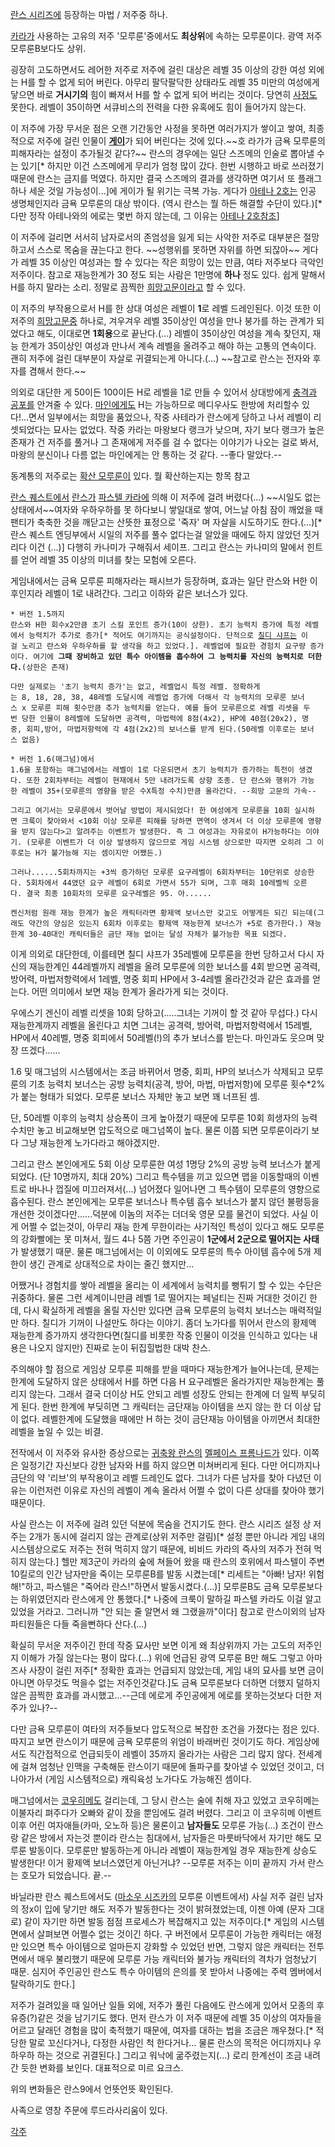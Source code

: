 [[란스 시리즈]]에 등장하는 마법 / 저주중 하나.

[[카라]]가 사용하는 고유의 저주 '모루룬'중에서도 '''최상위'''에 속하는 모루룬이다. 광역 저주 모루룬B보다도 상위.

굉장히 고도하면서도 레어한 저주로 저주에 걸린 대상은 레벨 35 이상의 강한 여성 외에는 H를 할 수 없게 되어 버린다. 아무리 팔닥팔닥한 상태라도 레벨 35 미만의 여성에게 닿으면 바로 '''거시기의''' 힘이 빠져서 H를 할 수 없게 되어 버리는 것이다. 당연히 [[사정]]도 못한다. 레벨이 35이하면 서큐비스의 전력을 다한 유혹에도 힘이 들어가지 않는다.

이 저주에 가장 무서운 점은 오랜 기간동안 사정을 못하면 여러가지가 쌓이고 쌓여, 최종적으로 저주에 걸린 인물이 '''[[게이]]'''가 되어 버린다는 것에 있다.~~호 라가가 금욕 모루룬의 피해자라는 설정이 추가될것 같다?~~ 란스의 경우에는 일단 스즈메의 인술로 뽑아낼 수는 있기[* 하지만 이건 스즈메에게 무리가 엄청 많이 갔다. 한번 시행하고 바로 쓰러졌기 때문에 란스는 금지를 먹였다. 하지만 결국 스즈메의 결과를 생각하면 여기서 또 플래그 하나 세운 것일 가능성이...]에 게이가 될 위기는 극복 가능. 게다가 [[아테나 2호]]는 인공 생명체인지라 금욕 모루룬의 대상 밖이다. (역시 란스는 뭘 하든 해결할 수단이 있다.)[* 다만 정작 아테나와의 에로는 몇번 하지 않는데, 그 이유는 [[아테나 2호]]참조]

이 저주에 걸리면 서서히 남자로서의 존엄성을 잃게 되는 사악한 저주로 대부분은 절망하고서 스스로 목숨을 끊는다고 한다. ~~성행위를 못하면 자위를 하면 되잖아~~ 게다가 레벨 35 이상인 여성과는 할 수 있다는 작은 희망이 있는 만큼, 여타 저주보다 극악인 저주이다. 참고로 재능한계가 30 정도 되는 사람은 1만명에 '''하나''' 정도 있다. 쉽게 말해서 H를 하지 말라는 소리. 정말로 끔찍한 [[희망고문]]이라고 할 수 있다.

이 저주의 부작용으로서 H를 한 상대 여성은 레벨이 '''1'''로 레벨 드레인된다. 이것 또한 이 저주의 [[희망고문]]중 하나로, 겨우겨우 레벨 35이상인 여성을 만나 붕가를 하는 관계가 되었다고 해도, 이대로면 '''1회용'''으로 끝난다.(…) 레벨이 35이상인 여성을 계속 찾던지, 재능 한계가 35이상인 여성과 만나서 계속 레벨을 올려주고 해야 하는 고통의 연속이다. 괜히 저주에 걸린 대부분이 자살로 귀결되는게 아니다.(…) ~~참고로 란스는 전자와 후자를 겸해서 한다.~~

의외로 대단한 게 50이든 100이든 H로 레벨을 1로 만들 수 있어서 상대방에게 [[충격과 공포]]를 안겨줄 수 있다. [[마인]]에게도 H는 가능하므로 메디우사도 한방에 처리할수 있다!…면서 일부에서는 희망을 품었으나, 작중 사테라가 란스에게 당하고 나서 레벨이 리셋되었다는 묘사는 없었다. 작중 카라는 마왕보다 랭크가 낮으며, 자기 보다 랭크가 높은 존재가 건 저주를 풀거나 그 존재에게 저주를 걸 수 없다는 이야기가 나오는 걸로 봐서, 마왕의 분신이나 다름 없는 마인에게는 안 통하는 것 같다. --좋다 말았다.--

동계통의 저주로는 [[확산 모루룬]]이 있다. 뭘 확산하는지는 항목 참고

[[란스 퀘스트]]에서 [[란스]]가 [[파스텔 카라]]에 의해 이 저주에 걸려 버렸다(…) ~~시일도 없는 상태에서~~여자와 우하우하를 못 하다보니 쌓일대로 쌓여, 어느날 아침 잠이 깨었을 때 팬티가 축축한 것을 깨닫고는 산뜻한 표정으로 '죽자' 며 자살을 시도하기도 한다.(…)[* 란스 퀘스트 엔딩부에서 시일의 저주를 풀수 없다는걸 알았을 때에도 하지 않았던 짓거리다 이건 (...)] 다행히 카나미가 구해줘서 세이프. 그리고 란스는 카나미의 말에서 힌트를 얻어 레벨 35 이상의 미녀를 찾는 모험에 오른다.

게임내에서는 금욕 모루룬 피해자라는 패시브가 등장하며, 효과는 일단 란스와 H한 이후인지라 레벨이 1로 내려간다. 그리고 이하와 같은 보너스가 있다.

 * 버전 1.5까지
 란스와 H한 회수x2만큼 초기 스킬 포인트 증가(10이 상한). 초기 능력치 증가에 특정 레벨에서 능력치가 추가로 증가[* 적어도 여기까지는 공식설정이다. 단적으로 [[칠디 샤프]]는 이걸 노리고 란스와 우하우하를 할 생각을 하고 있었다.]. 레벨업에 필요한 경험치 요구량 증가이다. 여기에 '''그때 장비하고 있던 특수 아이템을 흡수하여 그 능력치를 자신의 능력치로 더한다.'''(상한은 존재)

 다만 실제로는 '초기 능력치 증가'는 없고, 레벨업시 특정 레벨. 정확하게는 8, 18, 28, 38, 48레벨 도달시에 레벨업 증가에 더해서 각 능력치의 모루룬 보너스 x 모루룬 피해 횟수만큼 추가 능력치를 얻는다. 예를 들어 모루룬으로 레벨 리셋을 두번 당한 인물이 8레벨에 도달하면 공격력, 마법력에 8점(4x2), HP에 40점(20x2), 명중, 회피,방어, 마법저항력에 각 4점(2x2)의 보너스를 받게 된다.(50레벨 이후로는 보너스 없음)

 * 버전 1.6(매그넘)에서
 1.6을 포함하는 매그넘에서는 레벨이 1로 다운되면서 초기 능력치가 증가하는 특전이 생겼다. 또한 2회차부터는 레벨이 현재에서 5만 내려가도록 상향 조종. 단 란스와 행위가 가능한 레벨이 35+(모루룬의 영향을 받은 수X특정 수치)만큼 올라간다. --희망 고문의 가속--

 그리고 여기서는 모루룬에서 벗어날 방법이 제시되었다! 한 여성에게 모루룬을 10회 실시하면 크룩이 찾아와서 <10회 이상 모루룬 피해를 당하면 면역이 생겨서 더 이상 모루룬에 영향을 받지 않는다>고 알려주는 이벤트가 발생한다. 즉 그 여성과는 자유로이 H가능하다는 이야기. (모루룬 이벤트가 더 이상 발생하지 않으므로 게임 시스템 상으로만 따지면 오히려 그 이후로는 H가 불가능해 지는 셈이지만 어쨌든.)

 그러나......5회차까지는 +3씩 증가하던 모루룬 요구레벨이 6회차부터는 10단위로 상승한다. 5회차에서 44였던 요구 레벨이 6회로 가면서 55가 되며, 그후 매회 10레벨씩 오른다. 결국 최종 10회차의 모루룬 요구레벨은 95. 아......

 켄신처럼 원래 재능 한계가 높은 캐릭터라면 황제액 보너스만 갖고도 어떻게든 되긴 되는데(그래도 약간의 양심은 있는지 6회차 이후로는 황제액 재능한계 보너스가 +5로 증가한다.) 재능한계 30-40대인 캐릭터들은 금단 재능 없이는 달성 자체가 불가능한 목표 되겠다. 


이게 의외로 대단한데, 이를테면 칠디 샤프가 35레벨에 모루룬을 한번 당하고서 다시 자신의 재능한계인 44레벨까지 레벨을 올려 모루룬에 의한 보너스를 4회 받으면 공격력, 방어력, 마법저항력에서 1레벨, 명중 회피 HP에서 3-4레벨 올라간것과 같은 효과를 얻는다. 어떤 의미에서 보면 재능 한계가 올라가게 되는 것이다.

우에스기 겐신이 레벨 리셋을 10회 당하고(.....그녀는 기꺼이 할 것 같아 무섭다.) 다시 재능한계까지 레벨을 올린다고 치면 그녀는 공격력, 방어력, 마법저항력에서 15레벨, HP에서 40레벨, 명중 회피에서 50레벨(!)의 추가 보너스를 받는다. 마인과도 웃으며 맞장 뜨겠다......

1.6 및 매그넘의 시스템에서는 조금 바뀌어서 명중, 회피, HP의 보너스가 삭제되고 모루룬의 기초 능력치 보너스는 공방 능력치(공격, 방어, 마법, 마법저항)에 모루룬 횟수*2%가 붙는 형태가 되었다. 모루룬 보너스 자체만 놓고 보면 꽤 너프된 셈.

단, 50레벨 이후의 능력치 상승폭이 크게 높아졌기 때문에 모루룬 10회 희생자의 능력 수치만 놓고 비교해보면 압도적으로 매그넘쪽이 높다. 물론 이쯤 되면 모루룬이라기 보다 그냥 재능한계 노가다라고 해야겠지만.

그리고 란스 본인에게도 5회 이상 모루룬한 여성 1명당 2%의 공방 능력 보너스가 붙게 되었다. (단 10명까지, 최대 20%) 그리고 특수템을 끼고 있으면 맵을 이동할때의 이벤트로 바나나 껍질에 미끄러져서(...) 넘어졌다 일어나면 그 특수템이 모루룬의 영향으로 흡수된다. 란스 본인에게는 모루룬 보너스나 특수템 흡수 보너스가 붙지 않던 불평등을 개선한 것이겠다만......덕분에 이놈의 저주는 더더욱 영문 모를 물건이 되었다. 사실 이게 어쩔 수 없는것이, 아무리 재능 한계 무한이라는 사기적인 특성이 있다고 해도 모루룬의 강화빨에는 못 미쳐서, 월드 4나 5쯤 가면 주인공이 '''1군에서 2군으로 떨어지는 사태'''가 발생했기 때문. 물론 매그넘에서는 이 이외에도 모루룬의 특수 아이템 흡수에 5개 제한이 생긴 관계로 상대적으로 차이는 줄긴 했지만...

어쨌거나 경험치를 쌓아 레벨을 올리는 이 세계에서 능력치를 뻥튀기 할 수 있는 수단은 귀중하다. 물론 그런 세계이니만큼 레벨 1로 떨어지는 페널티는 진짜 거대한 것이긴 한데, 다시 확실하게 레벨을 올릴 자신만 있다면 금욕 모루룬의 능력치 보너스는 매력적일 만 하다. 칠디가 기꺼이 나설만도 하다는 이야기. 좀더 노가다를 뛰어서 란스의 황제액 재능한계 증가까지 생각한다면(칠디를 비롯한 작중 인물이 이것을 인식하고 있다는 내용은 나오지 않지만) 진짜로 눈이 뒤집힐법한 대박 찬스.

주의해야 할 점으로 게임상 모루룬 피해를 받을 때마다 재능한계가 늘어나는데, 문제는 한계에 도달하지 않은 상태에서 H를 하면 다음 H 요구레벨은 올라가지만 재능한계는 풀리지 않는다. 그래서 결국 더이상 H도 안되고 레벨 성장도 안되는 한계에 더 일찍 부딪히게 된다. 한번 한계에 부딪히면 그 캐릭터는 금단재능 아이템을 쓰지 않는 한 더 이상 답이 없다. 레벨한계에 도달했을 때에만  H 하는 것이 금단재능 아이템을 아끼면서 최대한 레벨을 높일 수 있는 비결.

전작에서 이 저주와 유사한 증상으로는 [[귀축왕 란스]]의 [[멜페이스 프롬나드]]가 있다. 이쪽은 일정기간 자신보다 강한 남자와 H를 하지 않으면 미쳐버리게 된다. 다만 어디까지나 금단의 약 '리브'의 부작용이고 레벨 드레인도 없다. 그녀가 다른 남자를 찾아 다녔던 이유는 이런저런 이유로 자신의 레벨이 계속 올라서 어쩔 수 없이 다른 상대를 찾아야 했기 때문이다. 

사실 란스는 이 저주에 걸려 있던 덕분에 목숨을 건지기도 한다. 란스 시리즈 설정 상 저주는 2개가 동시에 걸리지 않는 관계로(상위 저주만 걸림)[* 설정 뿐만 아니라 게임 내의 시스템상으로도 저주는 전혀 먹히지 않기 때문에, 비비드 카라의 즉사의 저주가 전혀 먹히지 않는다.] 헬만 제3군이 카라의 숲에 쳐들어 왔을 때 란스의 호위에서 파스텔이 주변 10킬로의 인간 남자만을 죽이는 모루룬B를 발동 시켰는데[* 리세트는 "아빠! 남자! 위험해!"하고, 파스텔은 "죽어라 란스!"하면서 발동시켰다.(…)] 모루룬B도 금욕 모루룬보다는 하위였던지라 란스에게 안 통했다.[* 나중에 크룩이 말하길 파스텔 카라도 이걸 알고 있었을 거라고. 그러니까 "안 되는 줄 알면서 왜 그랬을까"이다] 참고로 란스이외의 남자 파티원들은 다들 죽을뻔하다 산다.(…)

확실히 무서운 저주이긴 한데 작중 묘사만 보면 이게 왜 최상위까지 가는 고도의 저주인지 이해가 가질 않는다는 평이 많다.(…) 위에 언급된 광역 모루룬 B만 해도 그렇고 아마즈사 사장이 걸린 저주[* 정확한 효과는 언급되지 않았는데, 게임 내의 묘사를 보면 금이 아니면 아무것도 먹을수 없는 저주인것같다.]도 금욕 모루룬보다 더하면 더했지 덜하지 않은 끔찍한 효과를 과시했고...--근데 에로게 주인공에게 에로를 못하는것보다 더한 저주가 있나?--

다만 금욕 모루룬이 여타의 저주들보다 압도적으로 복잡한 조건을 가졌다는 점은 있다. 따지고 보면 란스이기 때문에 금욕 모루룬의 위엄이 바래버린 것이기도 하다. 게임상에서도 직간접적으로 언급되듯이 레벨이 35까지 올라가는 사람은 그리 많지 않다. 전세계에 걸쳐 엄청난 인맥을 구축해둔 란스이기 때문에 돌파구를 찾아낼 수 있었던 것이고, 더 나아가서 (게임 시스템적으로) 캐릭육성 노가다도 가능해진 셈이다. 

매그넘에서는 [[코우히메]]도 걸리는데, 그 당시 란스는 술에 취해 자고 있었고 코우히메는 이불자리 펴주다가 오빠와 같이 잤을 뿐임에도 걸려 버렸다.  그리고 이 코우히메 이벤트 이후 어린 여자애들(카마, 오노하 등)은 물론이고 '''남자들도''' 모루룬 가능(...) 조건이 란스랑 같은 방에서 자는것 뿐이라 란스는 침대에서, 남자들은 마룻바닥에서 자기만 해도 모루룬 발동이다. 모루룬만 발동하는게 아니라 레벨이 재능한계일 경우 재능한계 상승도 발생한다! 이거 황제액 보너스였던게 아닌거냐? --모루룬 저주는 이미 끝까지 가서 란스는 호모가 되었습니다. 끝.--

바닐라판 란스 퀘스트에서도 ([[마소우 시즈카]]의 모루룬 이벤트에서) 사실 저주 걸린 남자의 정x이 입에 닿기만 해도 저주가 발동한다는 것이 밝혀졌었는데, 이젠 아예 (문자 그대로) 같이 자기만 하면 발동 점점 프로세스가 복잡해지고 있는 저주이다.[* 게임의 시스템 면에서 살펴보면 어쩔수 없는 것이긴 하다. 구 버전에서 모루룬이 가능한 캐릭터는 애정만 있으면 특수 아이템으로 얼마든지 강화할 수 있었던 반면, 그렇지 않은 캐릭터는 전투면에서 매우 불리했기 때문에 모루룬 가능 캐릭터와 불가능 캐릭터의 격차가 엄청났기 때문. 심지어 주인공인 란스도 특수 아이템의 은의를 못 받아서 나중에는 주력 멤버에서 탈락하기도 한다.]

저주가 걸려있을 때 일어난 일들 외에, 저주가 풀린 다음에도 란스에게 있어서 모종의 후유증(?)같은 것을 남기기도 했다. 먼저 란스가 이 저주 때문에 레벨 35 이상의 여자들을 어르고 달래던 경험을 많이 축적했기 때문에, 여자를 대하는 법을 조금은 깨우쳤다.[* 적당한 말로 꼬신다거나, 다정한 사람인 척 한다거나... 물론 란스의 목적은 어디까지나 우하우하 하는 것으로 귀결된다.] 그리고 워낙에 굶주렸는지(...) 로리 한계선이 조금 내려간 듯한 변화를 보인다. 대표적으로 미르 요크스. 

위의 변화들은 란스9에서 언뜻언뜻 확인된다. 

사족으로 영창 주문에 루드라사리움이 있다.

[[각주]]
